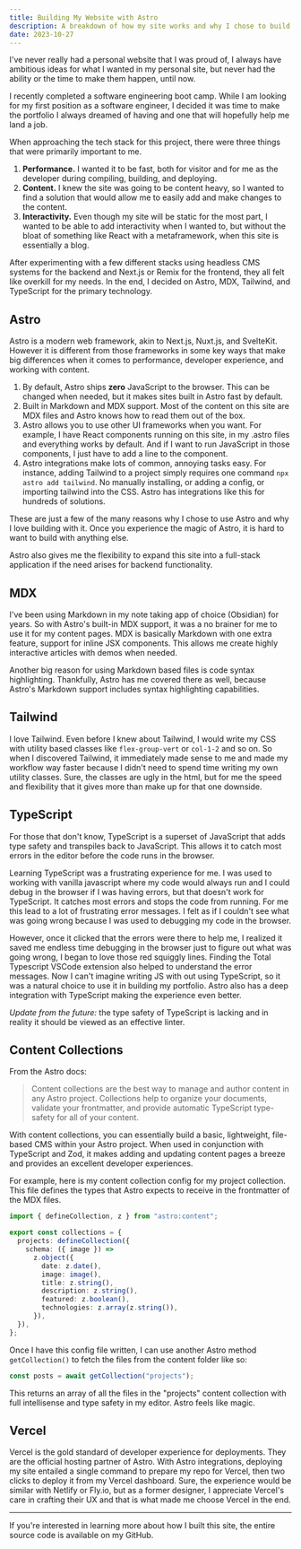 ```yaml
---
title: Building My Website with Astro
description: A breakdown of how my site works and why I chose to build it with Astro.
date: 2023-10-27
---
```



I've never really had a personal website that I was proud of, I always have ambitious ideas for what I wanted in my personal site, but never had the ability or the time to make them happen, until now.

I recently completed a software engineering boot camp. While I am looking for my first position as a software engineer, I decided it was time to make the portfolio I always dreamed of having and one that will hopefully help me land a job.

When approaching the tech stack for this project, there were three things that were primarily important to me.

1. **Performance.** I wanted it to be fast, both for visitor and for me as the developer during compiling, building, and deploying.
2. **Content.** I knew the site was going to be content heavy, so I wanted to find a solution that would allow me to easily add and make changes to the content.
3. **Interactivity.** Even though my site will be static for the most part, I wanted to be able to add interactivity when I wanted to, but without the bloat of something like React with a metaframework, when this site is essentially a blog.

After experimenting with a few different stacks using headless CMS systems for the backend and Next.js or Remix for the frontend, they all felt like overkill for my needs. In the end, I decided on Astro, MDX, Tailwind, and TypeScript for the primary technology.

## Astro

Astro is a modern web framework, akin to Next.js, Nuxt.js, and SvelteKit. However it is different from those frameworks in some key ways that make big differences when it comes to performance, developer experience, and working with content.

1. By default, Astro ships **zero** JavaScript to the browser. This can be changed when needed, but it makes sites built in Astro fast by default.
2. Built in Markdown and MDX support. Most of the content on this site are MDX files and Astro knows how to read them out of the box.
3. Astro allows you to use other UI frameworks when you want. For example, I have React components running on this site, in my .astro files and everything works by default. And if I want to run JavaScript in those components, I just have to add a line to the component.
4. Astro integrations make lots of common, annoying tasks easy. For instance, adding Tailwind to a project simply requires one command `npx astro add tailwind`. No manually installing, or adding a config, or importing tailwind into the CSS. Astro has integrations like this for hundreds of solutions.

These are just a few of the many reasons why I chose to use Astro and why I love building with it. Once you experience the magic of Astro, it is hard to want to build with anything else.

Astro also gives me the flexibility to expand this site into a full-stack application if the need arises for backend functionality.

## MDX

I've been using Markdown in my note taking app of choice (Obsidian) for years. So with Astro's built-in MDX support, it was a no brainer for me to use it for my content pages. MDX is basically Markdown with one extra feature, support for inline JSX components. This allows me create highly interactive articles with demos when needed.

Another big reason for using Markdown based files is code syntax highlighting. Thankfully, Astro has me covered there as well, because Astro's Markdown support includes syntax highlighting capabilities.

## Tailwind

I love Tailwind. Even before I knew about Tailwind, I would write my CSS with utility based classes like `flex-group-vert` or `col-1-2` and so on. So when I discovered Tailwind, it immediately made sense to me and made my workflow way faster because I didn't need to spend time writing my own utility classes. Sure, the classes are ugly in the html, but for me the speed and flexibility that it gives more than make up for that one downside.

## TypeScript

For those that don't know, TypeScript is a superset of JavaScript that adds type safety and transpiles back to JavaScript. This allows it to catch most errors in the editor before the code runs in the browser.

Learning TypeScript was a frustrating experience for me. I was used to working with vanilla javascript where my code would always run and I could debug in the browser if I was having errors, but that doesn't work for TypeScript. It catches most errors and stops the code from running. For me this lead to a lot of frustrating error messages. I felt as if I couldn't see what was going wrong because I was used to debugging my code in the browser.

However, once it clicked that the errors were there to help me, I realized it saved me endless time debugging in the browser just to figure out what was going wrong, I began to love those red squiggly lines. Finding the Total Typescript VSCode extension also helped to understand the error messages. Now I can't imagine writing JS with out using TypeScript, so it was a natural choice to use it in building my portfolio. Astro also has a deep integration with TypeScript making the experience even better.

*Update from the future:* the type safety of TypeScript is lacking and in reality it should be viewed as an effective linter.

## Content Collections

From the Astro docs:

> Content collections are the best way to manage and author content in any Astro project. Collections help to organize your documents, validate your frontmatter, and provide automatic TypeScript type-safety for all of your content.

With content collections, you can essentially build a basic, lightweight, file-based CMS within your Astro project. When used in conjunction with TypeScript and Zod, it makes adding and updating content pages a breeze and provides an excellent developer experiences.

For example, here is my content collection config for my project collection. This file defines the types that Astro expects to receive in the frontmatter of the MDX files.

```typescript
import { defineCollection, z } from "astro:content";

export const collections = {
  projects: defineCollection({
    schema: ({ image }) =>
      z.object({
        date: z.date(),
        image: image(),
        title: z.string(),
        description: z.string(),
        featured: z.boolean(),
        technologies: z.array(z.string()),
      }),
  }),
};
```

Once I have this config file written, I can use another Astro method `getCollection()` to fetch the files from the content folder like so:

```typescript
const posts = await getCollection("projects");
```

This returns an array of all the files in the "projects" content collection with full intellisense and type safety in my editor. Astro feels like magic.

## Vercel

Vercel is the gold standard of developer experience for deployments. They are the official hosting partner of Astro. With Astro integrations, deploying my site entailed a single command to prepare my repo for Vercel, then two clicks to deploy it from my Vercel dashboard. Sure, the experience would be similar with Netlify or Fly.io, but as a former designer, I appreciate Vercel's care in crafting their UX and that is what made me choose Vercel in the end.

---

If you're interested in learning more about how I built this site, the entire source code is available on my <InlineLink to="https://github.com/kttlr/kylekettler-dot-com" blank={true}>GitHub</InlineLink>.
